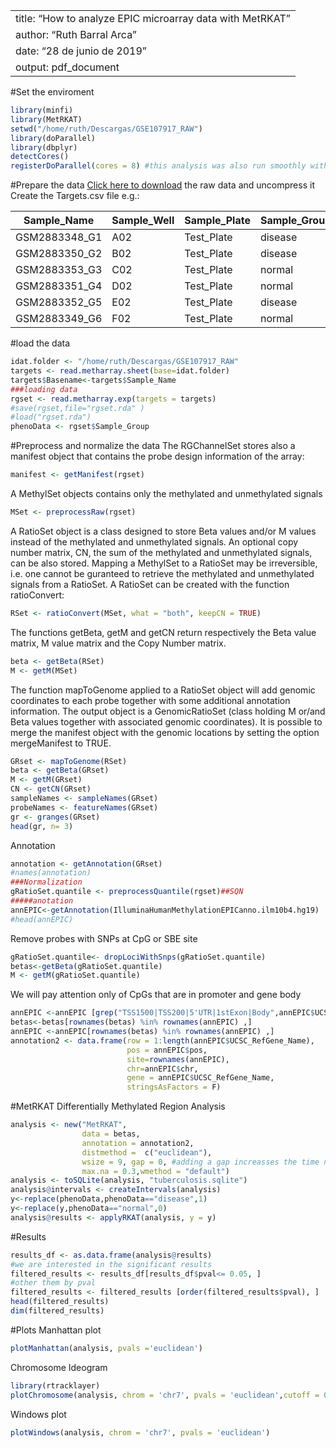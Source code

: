 
---
title: "How to analyze EPIC microarray data with MetRKAT"
author: "Ruth Barral Arca"
date: "28 de junio de 2019"
output: pdf_document
---

#Set the enviroment

```r
library(minfi)
library(MetRKAT)
setwd("/home/ruth/Descargas/GSE107917_RAW")
library(doParallel)
library(dbplyr)
detectCores()
registerDoParallel(cores = 8) #this analysis was also run smoothly with 4 cores 
```

#Prepare the data
 [Click here to download](https://www.ncbi.nlm.nih.gov/geo/download/?acc=GSE107917&format=file) the raw data and uncompress it 
Create the Targets.csv file e.g.:

| Sample_Name   | Sample_Well | Sample_Plate | Sample_Group | Array  | Basename      |
|---------------|-------------|--------------|--------------|--------|---------------|
| GSM2883348_G1 | A02         | Test_Plate   | disease      | R01C01 | GSM2883348_G1 |
| GSM2883350_G2 | B02         | Test_Plate   | disease      | R02C01 | GSM2883350_G2 |
| GSM2883353_G3 | C02         | Test_Plate   | normal       | R03C01 | GSM2883353_G3 |
| GSM2883351_G4 | D02         | Test_Plate   | normal       | R04C01 | GSM2883351_G4 |
| GSM2883352_G5 | E02         | Test_Plate   | disease      | R05C01 | GSM2883352_G5 |
| GSM2883349_G6 | F02         | Test_Plate   | normal       | R06C01 | GSM2883349_G6 |

#load the data
```r
idat.folder <- "/home/ruth/Descargas/GSE107917_RAW"
targets <- read.metharray.sheet(base=idat.folder)
targets$Basename<-targets$Sample_Name
###loading data
rgset <- read.metharray.exp(targets = targets)
#save(rgset,file="rgset.rda" )
#load("rgset.rda")
phenoData <- rgset$Sample_Group
```

#Preprocess and normalize the data
The RGChannelSet stores also a manifest object that contains the probe design information of the array:
```r
manifest <- getManifest(rgset)
```
A MethylSet objects contains only the methylated and unmethylated signals
```r
MSet <- preprocessRaw(rgset) 
```
A RatioSet object is a class designed to store Beta values and/or M values instead of the methylated and unmethylated signals. 
An optional copy number matrix, CN, the sum of the methylated and unmethylated signals, can be also stored. 
Mapping a MethylSet to a RatioSet may be irreversible, i.e. one cannot be guranteed to retrieve the methylated and unmethylated signals from a RatioSet.
A RatioSet can be created with the function ratioConvert:
```r
RSet <- ratioConvert(MSet, what = "both", keepCN = TRUE)
```
The functions getBeta, getM and getCN return respectively the Beta value matrix, M value matrix and the Copy Number matrix.
```r
beta <- getBeta(RSet)
M <- getM(MSet)
```
The function mapToGenome applied to a RatioSet object will add genomic coordinates to each probe together with some additional annotation information.
The output object is a GenomicRatioSet (class holding M or/and Beta values together with associated genomic coordinates). 
It is possible to merge the manifest object with the genomic locations by setting the option mergeManifest to TRUE.
```r
GRset <- mapToGenome(RSet)
beta <- getBeta(GRset)
M <- getM(GRset)
CN <- getCN(GRset)
sampleNames <- sampleNames(GRset)
probeNames <- featureNames(GRset)
gr <- granges(GRset)
head(gr, n= 3)
```
Annotation
```r
annotation <- getAnnotation(GRset)
#names(annotation)
###Normalization
gRatioSet.quantile <- preprocessQuantile(rgset)##SQN
#####anotation
annEPIC<-getAnnotation(IlluminaHumanMethylationEPICanno.ilm10b4.hg19)
#head(annEPIC)
```
Remove probes with SNPs at CpG or SBE site
```r
gRatioSet.quantile<- dropLociWithSnps(gRatioSet.quantile)
betas<-getBeta(gRatioSet.quantile)
M <- getM(gRatioSet.quantile)
```
 We will pay attention only of CpGs that are in promoter and gene body

```r
annEPIC <-annEPIC [grep("TSS1500|TSS200|5'UTR|1stExon|Body",annEPIC$UCSC_RefGene_Group),]
betas<-betas[rownames(betas) %in% rownames(annEPIC) ,]
annEPIC <-annEPIC[rownames(betas) %in% rownames(annEPIC) ,]
annotation2 <- data.frame(row = 1:length(annEPIC$UCSC_RefGene_Name),
                          pos = annEPIC$pos,
                          site=rownames(annEPIC),
                          chr=annEPIC$chr,
                          gene = annEPIC$UCSC_RefGene_Name,
                          stringsAsFactors = F)
```

#MetRKAT Differentially Methylated Region Analysis
```r
analysis <- new("MetRKAT",
                data = betas,
                annotation = annotation2,
                distmethod =  c("euclidean"),
                wsize = 9, gap = 0, #adding a gap increasses the time needed
                max.na = 0.3,wmethod = "default")
analysis <- toSQLite(analysis, "tuberculosis.sqlite")
analysis@intervals <- createIntervals(analysis)
y<-replace(phenoData,phenoData=="disease",1)
y<-replace(y,phenoData=="normal",0)
analysis@results <- applyRKAT(analysis, y = y)
```

#Results
```r
results_df <- as.data.frame(analysis@results)
#we are interested in the significant results
filtered_results <- results_df[results_df$pval<= 0.05, ]
#other them by pval
filtered_results <- filtered_results [order(filtered_results$pval), ]
head(filtered_results)
dim(filtered_results)
```

#Plots
Manhattan plot
```r
plotManhattan(analysis, pvals ='euclidean')
```
Chromosome Ideogram
```r
library(rtracklayer)
plotChromosome(analysis, chrom = 'chr7', pvals = 'euclidean',cutoff = 0.05)
```
Windows plot
```r
plotWindows(analysis, chrom = 'chr7', pvals = 'euclidean')
```